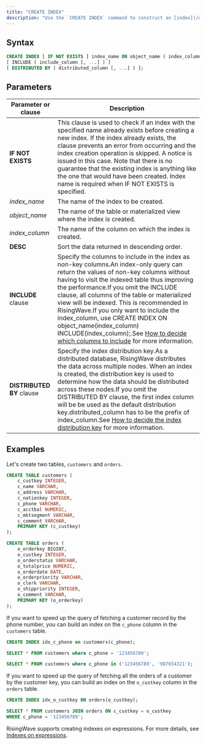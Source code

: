 ```yaml
---
title: "CREATE INDEX"
description: "Use the `CREATE INDEX` command to construct an [index](/docs/current/indexes/) on a table or a materialized view."
---
```


## Syntax

```sql
CREATE INDEX [ IF NOT EXISTS ] index_name ON object_name ( index_column [ ASC | DESC ], [, ...] )
[ INCLUDE ( include_column [, ...] ) ]
[ DISTRIBUTED BY ( distributed_column [, ...] ) ];
```

## Parameters

| Parameter or clause       | Description                                                                                                                                                                                                                                                                                                                                                                                                                                                                                                                                                              |
| ------------------------- | ------------------------------------------------------------------------------------------------------------------------------------------------------------------------------------------------------------------------------------------------------------------------------------------------------------------------------------------------------------------------------------------------------------------------------------------------------------------------------------------------------------------------------------------------------------------------ |
| **IF NOT EXISTS**         | This clause is used to check if an index with the specified name already exists before creating a new index. If the index already exists, the clause prevents an error from occurring and the index creation operation is skipped. A notice is issued in this case. Note that there is no guarantee that the existing index is anything like the one that would have been created. Index name is required when IF NOT EXISTS is specified.                                                                                                                               |
| _index\_name_             | The name of the index to be created.                                                                                                                                                                                                                                                                                                                                                                                                                                                                                                                                     |
| _object\_name_            | The name of the table or materialized view where the index is created.                                                                                                                                                                                                                                                                                                                                                                                                                                                                                                   |
| _index\_column_           | The name of the column on which the index is created.                                                                                                                                                                                                                                                                                                                                                                                                                                                                                                                    |
| **DESC**                  | Sort the data returned in descending order.                                                                                                                                                                                                                                                                                                                                                                                                                                                                                                                              |
| **INCLUDE** clause        | Specify the columns to include in the index as non-key columns.An index-only query can return the values of non-key columns without having to visit the indexed table thus improving the performance.If you omit the INCLUDE clause, all columns of the table or materialized view will be indexed. This is recommended in RisingWave.If you only want to include the index\_column, use CREATE INDEX ON object\_name(index\_column) INCLUDE(index\_column);.See [How to decide which columns to include](/docs/current/indexes/#how-to-decide-which-columns-to-include) for more information. |
| **DISTRIBUTED BY** clause | Specify the index distribution key.As a distributed database, RisingWave distributes the data across multiple nodes. When an index is created, the distribution key is used to determine how the data should be distributed across these nodes.If you omit the DISTRIBUTED BY clause, the first index column will be be used as the default distribution key.distributed\_column has to be the prefix of index\_column.See [How to decide the index distribution key](/docs/current/indexes/#how-to-decide-the-index-distribution-key) for more information.                                   |

## Examples

Let's create two tables, `customers` and `orders`.

```sql
CREATE TABLE customers (
    c_custkey INTEGER,
    c_name VARCHAR,
    c_address VARCHAR,
    c_nationkey INTEGER,
    c_phone VARCHAR,
    c_acctbal NUMERIC,
    c_mktsegment VARCHAR,
    c_comment VARCHAR,
    PRIMARY KEY (c_custkey)
);

CREATE TABLE orders (
    o_orderkey BIGINT,
    o_custkey INTEGER,
    o_orderstatus VARCHAR,
    o_totalprice NUMERIC,
    o_orderdate DATE,
    o_orderpriority VARCHAR,
    o_clerk VARCHAR,
    o_shippriority INTEGER,
    o_comment VARCHAR,
    PRIMARY KEY (o_orderkey)
);
```

If you want to speed up the query of fetching a customer record by the phone number, you can build an index on the `c_phone` column in the `customers` table.

```sql
CREATE INDEX idx_c_phone on customers(c_phone);

SELECT * FROM customers where c_phone = '123456789';

SELECT * FROM customers where c_phone in ('123456789', '987654321');
```

If you want to speed up the query of fetching all the orders of a customer by the customer key, you can build an index on the `o_custkey` column in the `orders` table.

```sql
CREATE INDEX idx_o_custkey ON orders(o_custkey);

SELECT * FROM customers JOIN orders ON c_custkey = o_custkey
WHERE c_phone = '123456789';
```

RisingWave supports creating indexes on expressions. For more details, see [Indexes on expressions](/docs/current/indexes/#Indexes-on-expressions).
